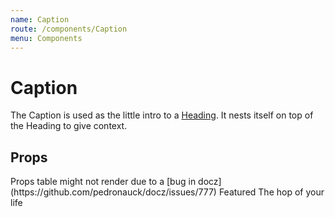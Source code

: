 ```yaml
---
name: Caption
route: /components/Caption
menu: Components
---
```



# Caption

The Caption is used as the little intro to a [Heading](/components/Heading). It nests itself on top of the Heading to give context.

## Props

<Props of={Caption} />
Props table might not render due to a [bug in docz](https://github.com/pedronauck/docz/issues/777)

<Playground>
  <Caption>Featured</Caption>
  <Heading as="h3">The hop of your life</Heading>
</Playground>
